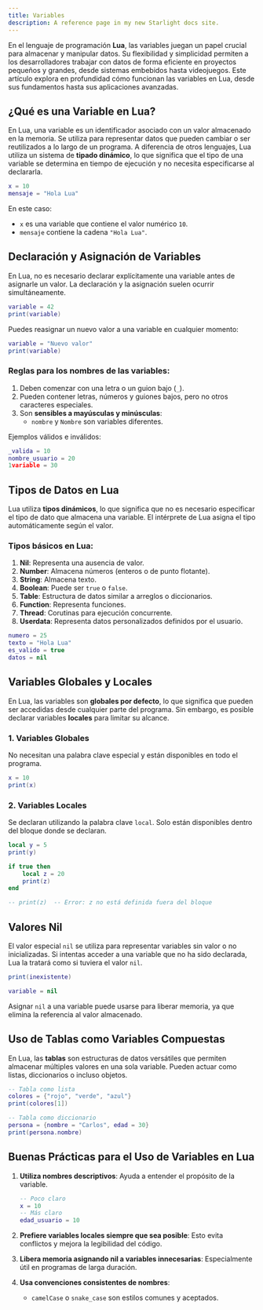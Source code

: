 ```yaml
---
title: Variables
description: A reference page in my new Starlight docs site.
---
```


En el lenguaje de programación **Lua**, las variables juegan un papel crucial para almacenar y manipular datos. Su flexibilidad y simplicidad permiten a los desarrolladores trabajar con datos de forma eficiente en proyectos pequeños y grandes, desde sistemas embebidos hasta videojuegos. Este artículo explora en profundidad cómo funcionan las variables en Lua, desde sus fundamentos hasta sus aplicaciones avanzadas.

## ¿Qué es una Variable en Lua?

En Lua, una variable es un identificador asociado con un valor almacenado en la memoria. Se utiliza para representar datos que pueden cambiar o ser reutilizados a lo largo de un programa. A diferencia de otros lenguajes, Lua utiliza un sistema de **tipado dinámico**, lo que significa que el tipo de una variable se determina en tiempo de ejecución y no necesita especificarse al declararla.

```lua
x = 10
mensaje = "Hola Lua"
```

En este caso:
- `x` es una variable que contiene el valor numérico `10`.
- `mensaje` contiene la cadena `"Hola Lua"`.

## Declaración y Asignación de Variables

En Lua, no es necesario declarar explícitamente una variable antes de asignarle un valor. La declaración y la asignación suelen ocurrir simultáneamente.

```lua
variable = 42
print(variable)
```

Puedes reasignar un nuevo valor a una variable en cualquier momento:
```lua
variable = "Nuevo valor"
print(variable)
```

### Reglas para los nombres de las variables:
1. Deben comenzar con una letra o un guion bajo (`_`).
2. Pueden contener letras, números y guiones bajos, pero no otros caracteres especiales.
3. Son **sensibles a mayúsculas y minúsculas**:
   - `nombre` y `Nombre` son variables diferentes.

Ejemplos válidos e inválidos:
```lua
_valida = 10
nombre_usuario = 20
1variable = 30
```

## Tipos de Datos en Lua

Lua utiliza **tipos dinámicos**, lo que significa que no es necesario especificar el tipo de dato que almacena una variable. El intérprete de Lua asigna el tipo automáticamente según el valor.

### Tipos básicos en Lua:
1. **Nil**: Representa una ausencia de valor.
2. **Number**: Almacena números (enteros o de punto flotante).
3. **String**: Almacena texto.
4. **Boolean**: Puede ser `true` o `false`.
5. **Table**: Estructura de datos similar a arreglos o diccionarios.
6. **Function**: Representa funciones.
7. **Thread**: Corutinas para ejecución concurrente.
8. **Userdata**: Representa datos personalizados definidos por el usuario.

```lua
numero = 25
texto = "Hola Lua"
es_valido = true
datos = nil
```

## Variables Globales y Locales

En Lua, las variables son **globales por defecto**, lo que significa que pueden ser accedidas desde cualquier parte del programa. Sin embargo, es posible declarar variables **locales** para limitar su alcance.

### 1. Variables Globales
No necesitan una palabra clave especial y están disponibles en todo el programa.
```lua
x = 10
print(x)
```

### 2. Variables Locales
Se declaran utilizando la palabra clave `local`. Solo están disponibles dentro del bloque donde se declaran.
```lua
local y = 5
print(y)

if true then
    local z = 20
    print(z)
end

-- print(z)  -- Error: z no está definida fuera del bloque
```

## Valores Nil

El valor especial `nil` se utiliza para representar variables sin valor o no inicializadas. Si intentas acceder a una variable que no ha sido declarada, Lua la tratará como si tuviera el valor `nil`.

```lua
print(inexistente)

variable = nil
```

Asignar `nil` a una variable puede usarse para liberar memoria, ya que elimina la referencia al valor almacenado.

## Uso de Tablas como Variables Compuestas

En Lua, las **tablas** son estructuras de datos versátiles que permiten almacenar múltiples valores en una sola variable. Pueden actuar como listas, diccionarios o incluso objetos.

```lua
-- Tabla como lista
colores = {"rojo", "verde", "azul"}
print(colores[1])

-- Tabla como diccionario
persona = {nombre = "Carlos", edad = 30}
print(persona.nombre)
```

## Buenas Prácticas para el Uso de Variables en Lua

1. **Utiliza nombres descriptivos**: Ayuda a entender el propósito de la variable.
   ```lua
   -- Poco claro
   x = 10
   -- Más claro
   edad_usuario = 10
   ```

2. **Prefiere variables locales siempre que sea posible**: Esto evita conflictos y mejora la legibilidad del código.

3. **Libera memoria asignando nil a variables innecesarias**: Especialmente útil en programas de larga duración.

4. **Usa convenciones consistentes de nombres**:
   - `camelCase` o `snake_case` son estilos comunes y aceptados.
